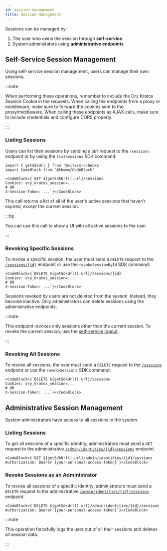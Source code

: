 ```yaml
---
id: session-management
title: Session Management
---
```


Sessions can be managed by:

1. The user who owns the session through **self-service**
2. System administators using **administrative endpoints**

## Self-Service Session Management

Using self-service session management, users can manage their own sessions.

:::note

When performing these operations, remember to include the Ory Kratos Session Cookie in the requests. When calling the endpoints
from a proxy or middleware, make sure to forward the cookies sent to the proxy/middleware. When calling these endpoints as AJAX
calls, make sure to include credentials and configure CORS properly.

:::

### Listing Sessions

Users can list their sessions by sending a `GET` request to the `/sessions` endpoint or by using the `listSessions` SDK command:

```mdx-code-block
import { getSdkUrl } from '@site/src/hooks'
import CodeBlock from '@theme/CodeBlock'

<CodeBlock>{`GET ${getSdkUrl().url}/sessions
Cookies: ory_kratos_session=...
# OR
X-Session-Token: ...`}</CodeBlock>
```

This call returns a list af all of the user's active sessions that haven't expired, except the current session.

:::tip

You can use this call to show a UI with all active sessions to the user.

:::

### Revoking Specific Sessions

To revoke a specific session, the user must send a `DELETE` request to the
[`/sessions/{id}`](../../reference/api.mdx#operation/revokeSessionById) endpoint or use the `revokeSessionById` SDK command:

```mdx-code-block
<CodeBlock>{`DELETE ${getSdkUrl().url}/sessions/{id}
Cookies: ory_kratos_session=...
# OR
X-Session-Token: ...`}</CodeBlock>
```

Sessions revoked by users are not deleted from the system. Instead, they become inactive. Only administrators can delete sessions
using the administrative endpoints.

:::note

This endpoint revokes only sessions other than the current session. To revoke the current session, use the
[self-service logout](../../kratos/self-service/flows/user-logout.mdx).

:::

### Revoking All Sessions

To revoke all sessions, the user must send a `DELETE` request to the
[`/sessions`](../../reference/api.mdx#operation/revokeSessions) endpoint or use the `revokeSessions` SDK command:

```mdx-code-block
<CodeBlock>{`DELETE ${getSdkUrl().url}/sessions
Cookies: ory_kratos_session=...
# OR
X-Session-Token: ...`}</CodeBlock>
```

## Administrative Session Management

System administrators have access to all sessions in the system.

### Listing Sessions

To get all sessions of a specific identity, administrators must send a `GET` request to the administrative
[`/admin/identities/{id}/sessions`](../../reference/api.mdx#operation/adminListIdentitySessions) endpoint.

```mdx-code-block
<CodeBlock>{`GET ${getSdkUrl().url}/admin/identities/{id}/sessions
Authorization: Bearer {your-personal-access-token}`}</CodeBlock>
```

### Revoke Sessions as an Administrator

To revoke all sessions of a specific identity, administrators must send a `DELETE` request to the administrative
[`/admin/identities/{id}/sessions`](../../reference/api.mdx#operation/adminDeleteIdentitySessions) endpoint.

```mdx-code-block
<CodeBlock>{`DELETE ${getSdkUrl().url}/admin/identities/{id}/sessions
Authorization: Bearer {your-personal-access-token}`}</CodeBlock>
```

:::note

This operation forcefully logs the user out of all their sessions and deletes all session data.

:::
